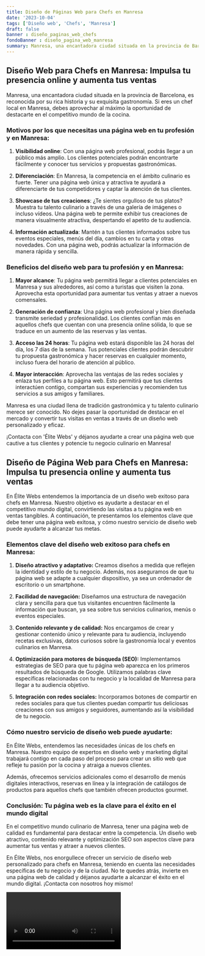 ```yaml
---
title: Diseño de Páginas Web para Chefs en Manresa
date: '2023-10-04'
tags: ['Diseño web', 'Chefs', 'Manresa']
draft: false
banner : diseño_paginas_web_chefs
fondoBanner : diseño_pagina_web_manresa
summary: Manresa, una encantadora ciudad situada en la provincia de Barcelona, es reconocida por su rica historia y su exquisita gastronomía. Si eres un chef local en Manresa, debes aprovechar al máximo la oportunidad de destacarte en el competitivo mundo de la cocina.
---
```


## Diseño Web para Chefs en Manresa: Impulsa tu presencia online y aumenta tus ventas

Manresa, una encantadora ciudad situada en la provincia de Barcelona, es reconocida por su rica historia y su exquisita gastronomía. Si eres un chef local en Manresa, debes aprovechar al máximo la oportunidad de destacarte en el competitivo mundo de la cocina.

### Motivos por los que necesitas una página web en tu profesión y en Manresa:

1. **Visibilidad online**: Con una página web profesional, podrás llegar a un público más amplio. Los clientes potenciales podrán encontrarte fácilmente y conocer tus servicios y propuestas gastronómicas.

2. **Diferenciación**: En Manresa, la competencia en el ámbito culinario es fuerte. Tener una página web única y atractiva te ayudará a diferenciarte de tus competidores y captar la atención de tus clientes.

3. **Showcase de tus creaciones**: ¿Te sientes orgulloso de tus platos? Muestra tu talento culinario a través de una galería de imágenes o incluso vídeos. Una página web te permite exhibir tus creaciones de manera visualmente atractiva, despertando el apetito de tu audiencia.

4. **Información actualizada**: Mantén a tus clientes informados sobre tus eventos especiales, menús del día, cambios en tu carta y otras novedades. Con una página web, podrás actualizar la información de manera rápida y sencilla.

### Beneficios del diseño web para tu profesión y en Manresa:

1. **Mayor alcance**: Tu página web permitirá llegar a clientes potenciales en Manresa y sus alrededores, así como a turistas que visiten la zona. Aprovecha esta oportunidad para aumentar tus ventas y atraer a nuevos comensales.

2. **Generación de confianza**: Una página web profesional y bien diseñada transmite seriedad y profesionalidad. Los clientes confían más en aquellos chefs que cuentan con una presencia online sólida, lo que se traduce en un aumento de las reservas y las ventas.

3. **Acceso las 24 horas**: Tu página web estará disponible las 24 horas del día, los 7 días de la semana. Tus potenciales clientes podrán descubrir tu propuesta gastronómica y hacer reservas en cualquier momento, incluso fuera del horario de atención al público.

4. **Mayor interacción**: Aprovecha las ventajas de las redes sociales y enlaza tus perfiles a tu página web. Esto permitirá que tus clientes interactúen contigo, compartan sus experiencias y recomienden tus servicios a sus amigos y familiares.

Manresa es una ciudad llena de tradición gastronómica y tu talento culinario merece ser conocido. No dejes pasar la oportunidad de destacar en el mercado y convertir tus visitas en ventas a través de un diseño web personalizado y eficaz.

¡Contacta con 'Élite Webs' y déjanos ayudarte a crear una página web que cautive a tus clientes y potencie tu negocio culinario en Manresa!

<GifSeo />

<Cta />

## Diseño de Página Web para Chefs en Manresa: Impulsa tu presencia online y aumenta tus ventas

En Élite Webs entendemos la importancia de un diseño web exitoso para chefs en Manresa. Nuestro objetivo es ayudarte a destacar en el competitivo mundo digital, convirtiendo las visitas a tu página web en ventas tangibles. A continuación, te presentamos los elementos clave que debe tener una página web exitosa, y cómo nuestro servicio de diseño web puede ayudarte a alcanzar tus metas.

### Elementos clave del diseño web exitoso para chefs en Manresa:

1. **Diseño atractivo y adaptativo:** Creamos diseños a medida que reflejen la identidad y estilo de tu negocio. Además, nos aseguramos de que tu página web se adapte a cualquier dispositivo, ya sea un ordenador de escritorio o un smartphone.

2. **Facilidad de navegación:** Diseñamos una estructura de navegación clara y sencilla para que tus visitantes encuentren fácilmente la información que buscan, ya sea sobre tus servicios culinarios, menús o eventos especiales.

3. **Contenido relevante y de calidad:** Nos encargamos de crear y gestionar contenido único y relevante para tu audiencia, incluyendo recetas exclusivas, datos curiosos sobre la gastronomía local y eventos culinarios en Manresa.

4. **Optimización para motores de búsqueda (SEO):** Implementamos estrategias de SEO para que tu página web aparezca en los primeros resultados de búsqueda de Google. Utilizamos palabras clave específicas relacionadas con tu negocio y la localidad de Manresa para llegar a tu audiencia objetivo.

5. **Integración con redes sociales:** Incorporamos botones de compartir en redes sociales para que tus clientes puedan compartir tus deliciosas creaciones con sus amigos y seguidores, aumentando así la visibilidad de tu negocio.

### Cómo nuestro servicio de diseño web puede ayudarte:

En Élite Webs, entendemos las necesidades únicas de los chefs en Manresa. Nuestro equipo de expertos en diseño web y marketing digital trabajará contigo en cada paso del proceso para crear un sitio web que refleje tu pasión por la cocina y atraiga a nuevos clientes. 

Además, ofrecemos servicios adicionales como el desarrollo de menús digitales interactivos, reservas en línea y la integración de catálogos de productos para aquellos chefs que también ofrecen productos gourmet.

### Conclusión: Tu página web es la clave para el éxito en el mundo digital

En el competitivo mundo culinario de Manresa, tener una página web de calidad es fundamental para destacar entre la competencia. Un diseño web atractivo, contenido relevante y optimización SEO son aspectos clave para aumentar tus ventas y atraer a nuevos clientes.

En Élite Webs, nos enorgullece ofrecer un servicio de diseño web personalizado para chefs en Manresa, teniendo en cuenta las necesidades específicas de tu negocio y de la ciudad. No te quedes atrás, invierte en una página web de calidad y déjanos ayudarte a alcanzar el éxito en el mundo digital. ¡Contacta con nosotros hoy mismo!

<Video />

<CtaBot job='Chefs' city='Manresa'/>

<Gmaps query='Manresa+españa+maps' />
